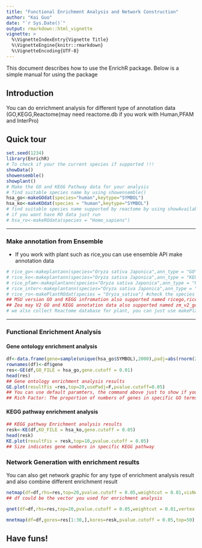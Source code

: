 ```yaml
---
title: "Functional Enrichment Analysis and Network Construction"
author: "Kai Guo"
date: "`r Sys.Date()`"
output: rmarkdown::html_vignette
vignette: >
  %\VignetteIndexEntry{Vignette Title}
  %\VignetteEngine{knitr::rmarkdown}
  %\VignetteEncoding{UTF-8}
---
```


This document describes how to use the EnrichR package.
Below is a simple manual for using the package

## Introduction
You can do enrichment analysis for different type of annotation data (GO,KEGG,Reactome(may need reactome.db if you work with Human,PFAM and InterPro)             

## Quick tour
```r
set.seed(1234)   
library(EnrichR)   
# To check if your the current species if supported !!!
showData()   
showensemble()  
showplant()
# Make the GO and KEGG Pathway data for your analysis
# find suitable species name by using showensemble()    
hsa_go<-makeGOdat(species="human",keytype="SYMBOL")
hsa_ko<-makeKOdat(species = "human",keytype="SYMBOL")
# find suitable species name supported by reactome by using showAvailableRO()
# if you want have RO data just run
# hsa_ro<-makeROdata(species = "Homo_sapiens") 
```         
____   

### Make annotation from Ensemble   
* If you work with plant such as rice,you can use ensemble API make annotation data   
```r
# rice_go<-makeplantann(species="Oryza sativa Japonica",ann_type = "GO")   #check the species name by using showplant()
# rice_ko<-makeplantann(species="Oryza sativa Japonica",ann_type = "KEGG") 
# rice_pfam<-makeplantann(species="Oryza sativa Japonica",ann_type = "PFAM")
# rice_inter<-makeplantann(species="Oryza sativa Japonica",ann_type = "InterPro")
# rice_ro<-makePlantROdat(species = "Oryza_sativa") #check the species name by using showAvailablePlants()
## MSU version GO and KEGG infromation also supported named ricego,riceko   
## Zea may V2 GO and KEGG annotation data also supported named zm_v2_go and zm_v2_ko
# we also collect Reactome database for plant, you can just use makePlantROdat function to get RO data.   
```   
----

### Functional Enrichment Analysis
#### Gene ontology enrichment analysis
```r
df<-data.frame(gene=sample(unique(hsa_go$SYMBOL),2000),padj=abs(rnorm(2000,0,0.01)))
rownames(df)<-df$gene
res<-GE(df,GO_FILE = hsa_go,gene.cutoff = 0.01)
head(res)
## Gene ontology enrichment analysis results
GE.plot(resultFis =res,top=20,usePadj=F,pvalue.cutoff=0.05)
## You can use default paramters, the command above just to show if you want use pvalue as cut off value.
## Rich Factor: The proportion of numbers of genes in specific GO terms and numbers of all genes in the specific GO terms among the whole genomes. Color scale indicates significance level. 
``` 
#### KEGG pathway enrichment analysis
```r
## KEGG pathway Enrichment analysis results
resk<-KE(df,KO_FILE = hsa_ko,gene.cutoff = 0.05)
head(resk)
KE.plot(resultFis = resk,top=10,pvalue.cutoff = 0.05)
## Size indicates gene numbers in specific KEGG pathway          

```   
### Network Generation with enrichment results 
You can also get network graphic for any type of enrichment analysis result and also combine different enrichment result

```r
netmap(df=df,rhs=res,top=20,pvalue.cutoff = 0.05,weightcut = 0.01,visNet = T,nodeselect=T)
## df could be the vector you used for enrichment analysis
```          
```r
gnet(df=df,rhs=res,top=20,pvalue.cutoff = 0.05,weightcut = 0.01,vertex.label.cex=4)
```    
```r
mnetmap(df=df,gores=res[1:30,],kores=resk,pvalue.cutoff = 0.05,top=50)
```       
## Have funs!
